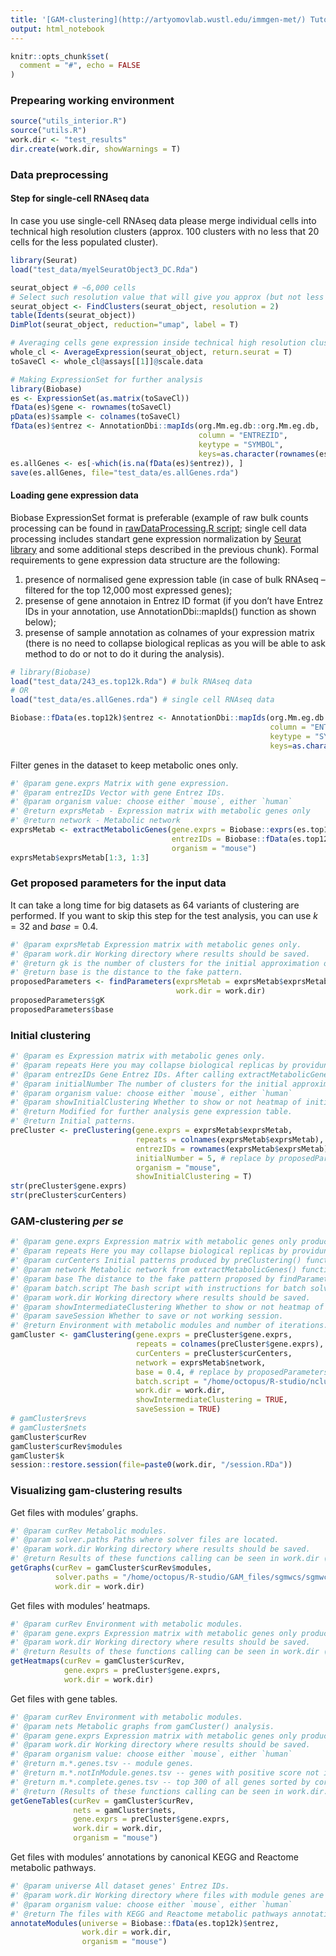 ```yaml
---
title: '[GAM-clustering](http://artyomovlab.wustl.edu/immgen-met/) Tutorial Notebook'
output: html_notebook
---
```


```r
knitr::opts_chunk$set(
  comment = "#", echo = FALSE 
)
```

### Prepearing working environment

```r
source("utils_interior.R")
source("utils.R")
work.dir <- "test_results"
dir.create(work.dir, showWarnings = T)
```

### Data preprocessing

#### Step for single-cell RNAseq data
In case you use single-cell RNAseq data please merge individual cells into technical high resolution clusters (approx. 100 clusters with no less that 20 cells for the less populated cluster).

```r
library(Seurat)
load("test_data/myelSeuratObject3_DC.Rda")

seurat_object # ~6,000 cells
# Select such resolution value that will give you approx (but not less than) 20 cells inside less populated cluster
seurat_object <- FindClusters(seurat_object, resolution = 2)
table(Idents(seurat_object))
DimPlot(seurat_object, reduction="umap", label = T)

# Averaging cells gene expression inside technical high resolution clusters
whole_cl <- AverageExpression(seurat_object, return.seurat = T)
toSaveCl <- whole_cl@assays[[1]]@scale.data

# Making ExpressionSet for further analysis
library(Biobase)
es <- ExpressionSet(as.matrix(toSaveCl))
fData(es)$gene <- rownames(toSaveCl)
pData(es)$sample <- colnames(toSaveCl)
fData(es)$entrez <- AnnotationDbi::mapIds(org.Mm.eg.db::org.Mm.eg.db,
                                          column = "ENTREZID",
                                          keytype = "SYMBOL",
                                          keys=as.character(rownames(es)))
es.allGenes <- es[-which(is.na(fData(es)$entrez)), ]
save(es.allGenes, file="test_data/es.allGenes.rda")
```

#### Loading gene expression data
Biobase ExpressionSet format is preferable (example of raw bulk counts processing can be found in [rawDataProcessing.R script](https://github.com/artyomovlab/ImmGenOpenSource/blob/master/rawDataProcessing.R); single cell data processing includes standart gene expression normalization by [Seurat library](https://satijalab.org/seurat/v3.0/pbmc3k_tutorial.html) and some additional steps described in the previous chunk).
Formal requirements to gene expression data structure are the following: 

1. presence of normalised gene expression table (in case of bulk RNAseq -- filtered for the top 12,000 most expressed genes);
2. presense of gene annotaion in Entrez ID format (if you don't have Entrez IDs in your annotation, use AnnotationDbi::mapIds() function as shown below);
3. presense of sample annotation as colnames of your expression matrix (there is no need to collapse biological replicas as you will be able to ask method to do or not to do it during the analysis).

```r
# library(Biobase)
load("test_data/243_es.top12k.Rda") # bulk RNAseq data
# OR
load("test_data/es.allGenes.rda") # single cell RNAseq data

Biobase::fData(es.top12k)$entrez <- AnnotationDbi::mapIds(org.Mm.eg.db::org.Mm.eg.db,
                                                          column = "ENTREZID",
                                                          keytype = "SYMBOL",
                                                          keys=as.character(Biobase::fData(es.top12k)$gene))
```


Filter genes in the dataset to keep metabolic ones only.

```r
#' @param gene.exprs Matrix with gene expression.
#' @param entrezIDs Vector with gene Entrez IDs.
#' @param organism value: choose either `mouse`, either `human`
#' @return exprsMetab - Expression matrix with metabolic genes only
#' @return network - Metabolic network 
exprsMetab <- extractMetabolicGenes(gene.exprs = Biobase::exprs(es.top12k),
                                    entrezIDs = Biobase::fData(es.top12k)$entrez,
                                    organism = "mouse")
exprsMetab$exprsMetab[1:3, 1:3]
```

### Get proposed parameters for the input data

It can take a long time for big datasets as 64 variants of clustering are performed. If you want to skip this step for the test analysis, you can use $k = 32$ and $base = 0.4$.

```r
#' @param exprsMetab Expression matrix with metabolic genes only.
#' @param work.dir Working directory where results should be saved.
#' @return gk is the number of clusters for the initial approximation of modules.
#' @return base is the distance to the fake pattern.
proposedParameters <- findParameters(exprsMetab = exprsMetab$exprsMetab,
                                     work.dir = work.dir)
proposedParameters$gK
proposedParameters$base
```

### Initial clustering

```r
#' @param es Expression matrix with metabolic genes only.
#' @param repeats Here you may collapse biological replicas by providung vector with repeated sample names. Otherwise, just use vector with unique sample names. After calling extractMetabolicGenes() function, sample names are colnames of metabolic expression matrix. 
#' @param entrezIDs Gene Entrez IDs. After calling extractMetabolicGenes() function, gene Entrez IDs are rownames of metabolic expression matrix.
#' @param initialNumber The number of clusters for the initial approximation of modules. Suggested to use proposed by proposedParameters$gK value.
#' @param organism value: choose either `mouse`, either `human`
#' @param showInitialClustering Whether to show or not heatmap of initial clusters.
#' @return Modified for further analysis gene expression table.
#' @return Initial patterns.
preCluster <- preClustering(gene.exprs = exprsMetab$exprsMetab,
                            repeats = colnames(exprsMetab$exprsMetab),
                            entrezIDs = rownames(exprsMetab$exprsMetab),
                            initialNumber = 5, # replace by proposedParameters$gK after testing
                            organism = "mouse",
                            showInitialClustering = T)
str(preCluster$gene.exprs)
str(preCluster$curCenters)
```

### GAM-clustering *per se*

```r
#' @param gene.exprs Expression matrix with metabolic genes only produced by preClustering() function.
#' @param repeats Here you may collapse biological replicas by providung vector with repeated sample names. Otherwise, just use vector with unique sample names.
#' @param curCenters Initial patterns produced by preClustering() function.
#' @param network Metabolic network from extractMetabolicGenes() function calling.
#' @param base The distance to the fake pattern proposed by findParameters() function.
#' @param batch.script The bash script with instructions for batch solver.
#' @param work.dir Working directory where results should be saved.
#' @param showIntermediateClustering Whether to show or not heatmap of intermideate clusters.
#' @param saveSession Whether to save or not working session.
#' @return Environment with metabolic modules and number of iterations.
gamCluster <- gamClustering(gene.exprs = preCluster$gene.exprs,
                            repeats = colnames(preCluster$gene.exprs),
                            curCenters = preCluster$curCenters,
                            network = exprsMetab$network,
                            base = 0.4, # replace by proposedParameters$base after testing
                            batch.script = "/home/octopus/R-studio/nclust/sgmwcs-slurm-batch-0.9.5",
                            work.dir = work.dir,
                            showIntermediateClustering = TRUE,
                            saveSession = TRUE)
# gamCluster$revs
# gamCluster$nets
gamCluster$curRev
gamCluster$curRev$modules
gamCluster$k
session::restore.session(file=paste0(work.dir, "/session.RDa"))
```

### Visualizing gam-clustering results

Get files with modules' graphs.

```r
#' @param curRev Metabolic modules.
#' @param solver.paths Paths where solver files are located.
#' @param work.dir Working directory where results should be saved.
#' @return Results of these functions calling can be seen in work.dir (module graphs as .pdf and .xgmml files).
getGraphs(curRev = gamCluster$curRev$modules,
          solver.paths = "/home/octopus/R-studio/GAM_files/sgmwcs/sgmwcs-0.9.5",
          work.dir = work.dir)
```

Get files with modules' heatmaps.

```r
#' @param curRev Environment with metabolic modules.
#' @param gene.exprs Expression matrix with metabolic genes only produced by preClustering() function.
#' @param work.dir Working directory where results should be saved.
#' @return Results of these functions calling can be seen in work.dir (module heatmaps as .png files and all patterns common heatmap as m.centers.pdf file).
getHeatmaps(curRev = gamCluster$curRev,
            gene.exprs = preCluster$gene.exprs,
            work.dir = work.dir)
```

Get files with gene tables.

```r
#' @param curRev Environment with metabolic modules.
#' @param nets Metabolic graphs from gamCluster() analysis.
#' @param gene.exprs Expression matrix with metabolic genes only produced by preClustering() function.
#' @param work.dir Working directory where results should be saved.
#' @param organism value: choose either `mouse`, either `human`
#' @return m.*.genes.tsv -- module genes.
#' @return m.*.notInModule.genes.tsv -- genes with positive score not included into module.
#' @return m.*.complete.genes.tsv -- top 300 of all genes sorted by correlation value.
#' @return (Results of these functions calling can be seen in work.dir.) (three .tsv files for each module with gene lists:).
getGeneTables(curRev = gamCluster$curRev,
              nets = gamCluster$nets,
              gene.exprs = preCluster$gene.exprs,
              work.dir = work.dir,
              organism = "mouse")
```

Get files with modules' annotations by canonical KEGG and Reactome metabolic pathways.

```r
#' @param universe All dataset genes' Entrez IDs.
#' @param work.dir Working directory where files with module genes are (results will be saved here as well).
#' @param organism value: choose either `mouse`, either `human`
#' @return The files with KEGG and Reactome metabolic pathways annotating obtained modules.
annotateModules(universe = Biobase::fData(es.top12k)$entrez,
                work.dir = work.dir,
                organism = "mouse")
```
